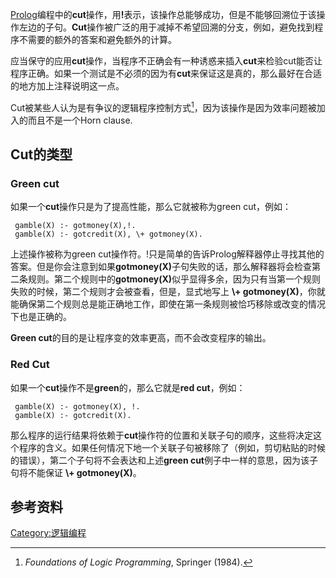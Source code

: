 [[Prolog|Prolog]]编程中的'''cut'''操作，用'''!'''表示，该操作总能够成功，但是不能够回溯位于该操作左边的子句。'''Cut'''操作被广泛的用于减掉不希望回溯的分支，例如，避免找到程序不需要的额外的答案和避免额外的计算。

应当保守的应用'''cut'''操作，当程序不正确会有一种诱惑来插入'''cut'''来检验cut能否让程序正确。如果一个测试是不必须的因为有'''cut'''来保证这是真的，那么最好在合适的地方加上注释说明这一点。

Cut被某些人认为是有争议的逻辑程序控制方式<ref>''Foundations of Logic Programming'', Springer (1984).</ref>，因为该操作是因为效率问题被加入的而且不是一个Horn clause.

==Cut的类型==
===Green cut===
如果一个'''cut'''操作只是为了提高性能，那么它就被称为green cut，例如：

  gamble(X) :- gotmoney(X),!.
  gamble(X) :- gotcredit(X), \+ gotmoney(X).

上述操作被称为green cut操作符。!只是简单的告诉Prolog解释器停止寻找其他的答案。但是你会注意到如果'''gotmoney(X)'''子句失败的话，那么解释器将会检查第二条规则。第二个规则中的'''gotmoney(X)'''似乎显得多余，因为只有当第一个规则失败的时候，第二个规则才会被查看，但是，显式地写上 '''\+ gotmoney(X)'''，你就能确保第二个规则总是能正确地工作，即使在第一条规则被恰巧移除或改变的情况下也是正确的。

'''Green cut'''的目的是让程序变的效率更高，而不会改变程序的输出。

===Red Cut===
如果一个'''cut'''操作不是'''green'''的，那么它就是'''red cut'''，例如：

  gamble(X) :- gotmoney(X), !.
  gamble(X) :- gotcredit(X).

那么程序的运行结果将依赖于'''cut'''操作符的位置和关联子句的顺序，这些将决定这个程序的含义。如果任何情况下地一个关联子句被移除了（例如，剪切粘贴的时候的错误），第二个子句将不会表达和上述'''green cut'''例子中一样的意思，因为该子句将不能保证 '''\+ gotmoney(X)'''。


== 参考资料 ==
{{reflist}}

[[Category:逻辑编程|Category:逻辑编程]]